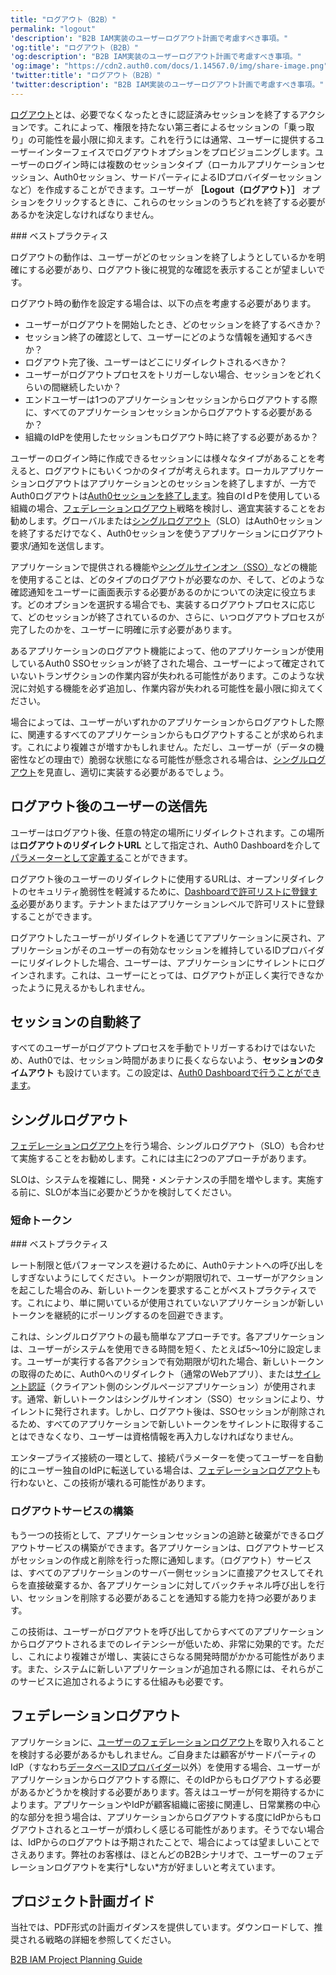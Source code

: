 ```yaml
---
title: "ログアウト（B2B）"
permalink: "logout"
'description': "B2B IAM実装のユーザーログアウト計画で考慮すべき事項。"
'og:title': "ログアウト（B2B）"
'og:description': "B2B IAM実装のユーザーログアウト計画で考慮すべき事項。"
'og:image': "https://cdn2.auth0.com/docs/1.14567.0/img/share-image.png"
'twitter:title': "ログアウト（B2B）"
'twitter:description': "B2B IAM実装のユーザーログアウト計画で考慮すべき事項。"
---
```


[ログアウト](/ja-jp/authenticate/login/logout)とは、必要でなくなったときに認証済みセッションを終了するアクションです。これによって、権限を持たない第三者によるセッションの「乗っ取り」の可能性を最小限に抑えます。これを行うには通常、ユーザーに提供するユーザーインターフェイスでログアウトオプションをプロビジョニングします。ユーザーのログイン時には複数のセッションタイプ（ローカルアプリケーションセッション、Auth0セッション、サードパーティによるIDプロバイダーセッションなど）を作成することができます。ユーザーが **［Logout（ログアウト）］** オプションをクリックするときに、これらのセッションのうちどれを終了する必要があるかを決定しなければなりません。

<Info>
    ### ベストプラクティス

ログアウトの動作は、ユーザーがどのセッションを終了しようとしているかを明確にする必要があり、ログアウト後に視覚的な確認を表示することが望ましいです。

</Info>

ログアウト時の動作を設定する場合は、以下の点を考慮する必要があります。

* ユーザーがログアウトを開始したとき、どのセッションを終了するべきか？
* セッション終了の確認として、ユーザーにどのような情報を通知するべきか？
* ログアウト完了後、ユーザーはどこにリダイレクトされるべきか？
* ユーザーがログアウトプロセスをトリガーしない場合、セッションをどれくらいの間継続したいか？
* エンドユーザーは1つのアプリケーションセッションからログアウトする際に、すべてのアプリケーションセッションからログアウトする必要があるか？
* 組織の<Tooltip data-tooltip-id="react-containers-DefinitionTooltip-2" href="/ja-jp/glossary?term=idp" tip="IDプロバイダー（IdP）: デジタルIDを保存および管理するサービス。" cta="用語集の表示">IdP</Tooltip>を使用したセッションもログアウト時に終了する必要があるか？

ユーザーのログイン時に作成できるセッションには様々なタイプがあることを考えると、ログアウトにもいくつかのタイプが考えられます。ローカルアプリケーションログアウトはアプリケーションとのセッションを終了しますが、一方でAuth0ログアウトは[Auth0セッションを終了します](https://auth0.com/docs/logout/guides/logout-auth0)。独自のIｄPを使用している組織の場合、[フェデレーションログアウト](#federated-logout)戦略を検討し、適宜実装することをお勧めします。グローバルまたは[シングルログアウト](https://auth0.com/docs/logout/guides/logout-applications)（SLO）はAuth0セッションを終了するだけでなく、Auth0セッションを使うアプリケーションにログアウト要求/通知を送信します。

アプリケーションで提供される機能や[シングルサインオン（SSO）](https://auth0.com/docs/sso)などの機能を使用することは、どのタイプのログアウトが必要なのか、そして、どのような確認通知をユーザーに画面表示する必要があるのかについての決定に役立ちます。どのオプションを選択する場合でも、実装するログアウトプロセスに応じて、どのセッションが終了されているのか、さらに、いつログアウトプロセスが完了したのかを、ユーザーに明確に示す必要があります。

<Warning>

あるアプリケーションのログアウト機能によって、他のアプリケーションが使用しているAuth0 SSOセッションが終了された場合、ユーザーによって確定されていないトランザクションの作業内容が失われる可能性があります。このような状況に対処する機能を必ず追加し、作業内容が失われる可能性を最小限に抑えてください。

</Warning>

場合によっては、ユーザーがいずれかのアプリケーションからログアウトした際に、関連するすべてのアプリケーションからもログアウトすることが求められます。これにより複雑さが増すかもしれません。ただし、ユーザーが（データの機密性などの理由で）脆弱な状態になる可能性が懸念される場合は、[シングルログアウト](#single-logout)を見直し、適切に実装する必要があるでしょう。

## ログアウト後のユーザーの送信先

ユーザーはログアウト後、任意の特定の場所にリダイレクトされます。この場所は**ログアウトのリダイレクトURL** として指定され、<Tooltip data-tooltip-id="react-containers-DefinitionTooltip-0" href="/ja-jp/glossary?term=auth0-dashboard" tip="Auth0 Dashboard: サービスを構成するためのAuth0の主製品。" cta="用語集の表示">Auth0 Dashboard</Tooltip>を介して[パラメーターとして定義する](https://auth0.com/docs/logout/guides/redirect-users-after-logout)ことができます。

ログアウト後のユーザーのリダイレクトに使用するURLは、オープンリダイレクトのセキュリティ脆弱性を軽減するために、[Dashboardで許可リストに登録する](https://auth0.com/docs/logout#redirect-users-after-logout)必要があります。テナントまたはアプリケーションレベルで許可リストに登録することができます。

<Callout icon="file-lines" color="#0EA5E9" iconType="regular">

ログアウトしたユーザーがリダイレクトを通じてアプリケーションに戻され、アプリケーションがそのユーザーの有効なセッションを維持しているIDプロバイダーにリダイレクトした場合、ユーザーは、アプリケーションにサイレントにログインされます。これは、ユーザーにとっては、ログアウトが正しく実行できなかったように見えるかもしれません。

</Callout>

## セッションの自動終了

すべてのユーザーがログアウトプロセスを手動でトリガーするわけではないため、Auth0では、セッション時間があまりに長くならないよう、**セッションのタイムアウト** も設けています。この設定は、[Auth0 Dashboardで行うことができます](https://auth0.com/docs/dashboard/reference/settings-tenant#login-session-management)。

## シングルログアウト

[フェデレーションログアウト](#federated-logout)を行う場合、シングルログアウト（SLO）も合わせて実施することをお勧めします。これには主に2つのアプローチがあります。

<Warning>

SLOは、システムを複雑にし、開発・メンテナンスの手間を増やします。実施する前に、SLOが本当に必要かどうかを検討してください。

</Warning>

### 短命トークン

<Info>
    ### ベストプラクティス

レート制限と低パフォーマンスを避けるために、Auth0テナントへの呼び出しをしすぎないようにしてください。トークンが期限切れで、ユーザーがアクションを起こした場合のみ、新しいトークンを要求することがベストプラクティスです。これにより、単に開いているが使用されていないアプリケーションが新しいトークンを継続的にポーリングするのを回避できます。

</Info>

これは、シングルログアウトの最も簡単なアプローチです。各アプリケーションは、ユーザーがシステムを使用できる時間を短く、たとえば5～10分に設定します。ユーザーが実行する各アクションで有効期限が切れた場合、新しいトークンの取得のために、Auth0へのリダイレクト（通常のWebアプリ）、または[サイレント認証](/ja-jp/authenticate/login/configure-silent-authentication)（クライアント側のシングルページアプリケーション）が使用されます。通常、新しいトークンはシングルサインオン（<Tooltip data-tooltip-id="react-containers-DefinitionTooltip-0" href="/ja-jp/glossary?term=single-sign-on" tip="シングルサインオン（SSO）: ユーザーが1つのアプリケーションにログインした後、そのユーザーを他のアプリケーションに自動的にログインさせるサービス。" cta="用語集の表示">SSO</Tooltip>）セッションにより、サイレントに発行されます。しかし、ログアウト後は、SSOセッションが削除されるため、すべてのアプリケーションで新しいトークンをサイレントに取得することはできなくなり、ユーザーは資格情報を再入力しなければなりません。

<Warning>

エンタープライズ接続の一環として、接続パラメーターを使ってユーザーを自動的にユーザー独自のIdPに転送している場合は、[フェデレーションログアウト](#federated-logout)も行わないと、この技術が壊れる可能性があります。

</Warning>

### ログアウトサービスの構築

もう一つの技術として、アプリケーションセッションの追跡と破棄ができるログアウトサービスの構築ができます。各アプリケーションは、ログアウトサービスがセッションの作成と削除を行った際に通知します。（ログアウト）サービスは、すべてのアプリケーションのサーバー側セッションに直接アクセスしてそれらを直接破棄するか、各アプリケーションに対してバックチャネル呼び出しを行い、セッションを削除する必要があることを通知する能力を持つ必要があります。

この技術は、ユーザーがログアウトを呼び出してからすべてのアプリケーションからログアウトされるまでのレイテンシーが低いため、非常に効果的です。ただし、これにより複雑さが増し、実装にさらなる開発時間がかかる可能性があります。また、システムに新しいアプリケーションが追加される際には、それらがこのサービスに追加されるようにする仕組みも必要です。

## フェデレーションログアウト

アプリケーションに、[ユーザーのフェデレーションログアウト](/ja-jp/authenticate/login/logout/log-users-out-of-idps)を取り入れることを検討する必要があるかもしれません。ご自身または顧客がサードパーティのIdP（すなわち[データベースIDプロバイダー](/ja-jp/connections/database)以外）を使用する場合、ユーザーがアプリケーションからログアウトする際に、そのIdPからもログアウトする必要があるかどうかを検討する必要があります。答えはユーザーが何を期待するかによります。アプリケーションやIdPが顧客組織に密接に関連し、日常業務の中心的な部分を担う場合は、アプリケーションからログアウトする度にIdPからもログアウトされるとユーザーが煩わしく感じる可能性があります。そうでない場合は、IdPからのログアウトは予期されたことで、場合によっては望ましいことでさえあります。弊社のお客様は、ほとんどのB2Bシナリオで、ユーザーのフェデレーションログアウトを実行\*しない\*方が好ましいと考えています。

## プロジェクト計画ガイド

当社では、PDF形式の計画ガイダンスを提供しています。ダウンロードして、推奨される戦略の詳細を参照してください。

[B2B IAM Project Planning Guide](//assets.ctfassets.net/cdy7uua7fh8z/63F0WOPJdVzsPMxV1Xvp8x/7a329487c5e890d8e820f6a48983b46a/B2B_Project_Planning.pdf)